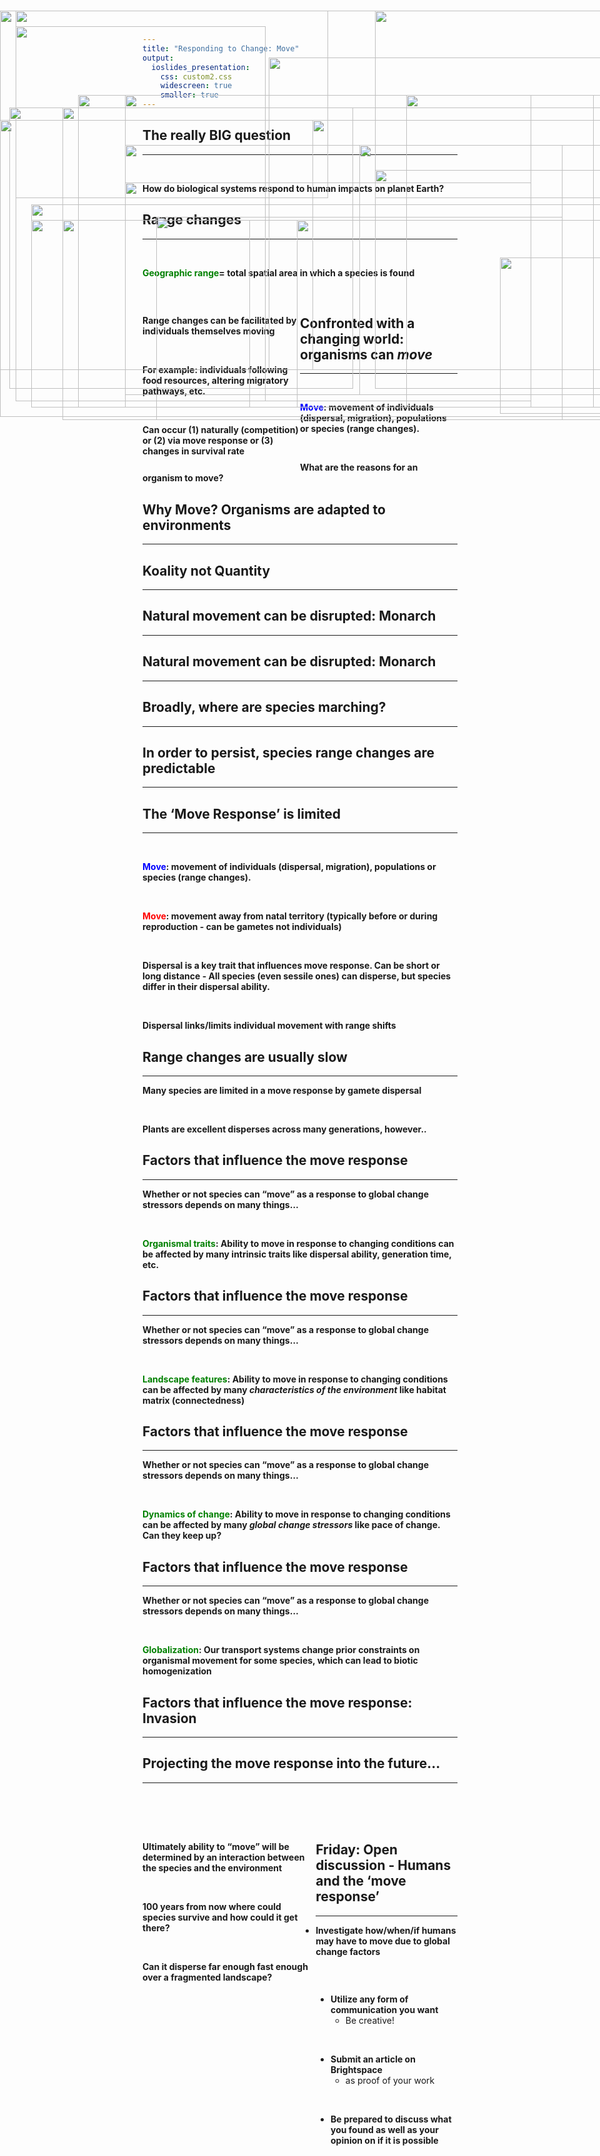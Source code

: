 ```yaml
---
title: "Responding to Change: Move"
output: 
  ioslides_presentation:
    css: custom2.css
    widescreen: true
    smaller: true
---
```


## The really BIG question
<hr>
<br/>

<div align="center">**How do biological systems respond to human impacts on planet Earth?**</div>

<IMG STYLE="position:absolute; TOP:240px; LEFT:200px; WIDTH:700px; HEIGHT:400px" SRC="images/connect.jpg">

## Range changes
<hr>
<br/>

**<span style="color:green">Geographic range</span>= total spatial area in which a species is found**

<br/>

<div style="float: left; width: 50%;">

**Range changes can be facilitated by individuals themselves moving**

<br/>

**For example: individuals following food resources, altering migratory pathways, etc.**

<br/>

**Can occur (1) naturally (competition) or (2) via move response or (3) changes in survival rate**
</div>

<IMG STYLE="position:absolute; TOP:240px; LEFT:575px; WIDTH:500px; HEIGHT:400px" SRC="images/birdsmigrate.jpg">

## Confronted with a changing world: organisms can *move*
<hr>
<br/>

**<span style="color:blue">Move</span>: movement of individuals (dispersal, migration), populations or species (range changes).**

<br/>

**What are the reasons for an organism to move?**

<IMG STYLE="position:absolute; TOP:320px; LEFT:225px; WIDTH:6; HEIGHT:350px" SRC="images/arrow.jpg">

## Why Move? Organisms are adapted to environments
<hr>

<IMG STYLE="position:absolute; TOP:160px; LEFT:125px; WIDTH:850px; HEIGHT:500px" SRC="images/birdsextinct.png">

<!-- ## Adaptations are very complex -->
<!-- <hr> -->

<!-- <IMG STYLE="position:absolute; TOP:160px; LEFT:150px; WIDTH:750px; HEIGHT:500px" SRC="images/owl2.jpg"> -->

<!-- ## Adaptations are complex and took a long time time to develop -->
<!-- <hr> -->

<!-- <IMG STYLE="position:absolute; TOP:25px; LEFT:0px; WIDTH:1100px; HEIGHT:650px" SRC="images/downslope.jpg"> -->

##

<IMG STYLE="position:absolute; TOP:50px; LEFT:25px; WIDTH:400px; HEIGHT:600px" SRC="images/owl.jpg">

<IMG STYLE="position:absolute; TOP:100px; LEFT:430px; WIDTH:650px; HEIGHT:500px" SRC="images/owl2.png">

## Koality not Quantity
<hr>

<IMG STYLE="position:absolute; TOP:160px; LEFT:200px; WIDTH:650px; HEIGHT:500px" SRC="images/koala.png">

##

<IMG STYLE="position:absolute; TOP:25px; LEFT:0px; WIDTH:1100px; HEIGHT:650px" SRC="images/upslope.jpg">

## 

<IMG STYLE="position:absolute; TOP:25px; LEFT:25px; WIDTH:500px; HEIGHT:300px" SRC="images/migrate2.jpeg">

<IMG STYLE="position:absolute; TOP:25px; LEFT:600px; WIDTH:500px; HEIGHT:300px" SRC="images/boreal.png">

<IMG STYLE="position:absolute; TOP:355px; LEFT:250px; WIDTH:650px; HEIGHT:325px" SRC="images/flee2.jpg">

## Natural movement can be disrupted: Monarch
<hr>
<IMG STYLE="position:absolute; TOP:180px; LEFT:15px; WIDTH:550px; HEIGHT:450px" SRC="images/monarch.jpg">

<IMG STYLE="position:absolute; TOP:280px; LEFT:600px; WIDTH:470px; HEIGHT:350px" SRC="images/monarch2.jpg">

## Natural movement can be disrupted: Monarch
<hr>
<IMG STYLE="position:absolute; TOP:180px; LEFT:100px; WIDTH:900px; HEIGHT:500px" SRC="images/monarch3.png">

## Broadly, where are species marching?
<hr>

<IMG STYLE="position:absolute; TOP:160px; LEFT:200px; WIDTH:750px; HEIGHT:500px" SRC="images/march.png">

##

<IMG STYLE="position:absolute; TOP:25px; LEFT:0px; WIDTH:1100px; HEIGHT:650px" SRC="images/elevation.jpg">

## In order to persist, species range changes are predictable
<hr>

<IMG STYLE="position:absolute; TOP:160px; LEFT:125px; WIDTH:850px; HEIGHT:500px" SRC="images/movementrate.jpg">

## The 'Move Response' is limited
<hr>
<br/>

**<span style="color:blue">Move</span>: movement of individuals (dispersal, migration), populations or species (range changes).**

<br/>

**<span style="color:red">Move</span>: movement away from natal territory (typically before or during reproduction - can be gametes not individuals)**

<br/>

**Dispersal is a key trait that influences move response. Can be short or long distance -  All species (even sessile ones) can disperse, but species differ in their dispersal ability.**

<br/>

**Dispersal links/limits individual movement with range shifts**

<IMG STYLE="position:absolute; TOP:420px; LEFT:800px; WIDTH:200px; HEIGHT:250px" SRC="images/dispersal.jpg">

## Range changes are usually slow
<hr>

**Many species are limited in a move response by gamete dispersal**

<br/>

**Plants are excellent disperses across many generations, however..**


<IMG STYLE="position:absolute; TOP:300px; LEFT:200px; WIDTH:650px; HEIGHT:350px" SRC="images/tree.jpg">

<!-- ## In order to persist, species range changes are predictable -->
<!-- <hr> -->

<!-- <IMG STYLE="position:absolute; TOP:240px; LEFT:0px; WIDTH:1100px; HEIGHT:300px" SRC="images/rangechange.jpg"> -->

## Factors that influence the move response
<hr>

**Whether or not species can “move” as a response to global change stressors depends on many things…**

<br/>

**<span style="color:green">Organismal traits</span>: Ability to move in response to changing conditions can be affected by many intrinsic traits like dispersal ability, generation time, etc.**

<IMG STYLE="position:absolute; TOP:360px; LEFT:50px; WIDTH:1000px; HEIGHT:300px" SRC="images/animalmove.png">

## Factors that influence the move response
<hr>

**Whether or not species can “move” as a response to global change stressors depends on many things…**

<br/>

**<span style="color:green">Landscape features</span>: Ability to move in response to changing conditions can be affected by many *characteristics of the environment* like habitat matrix (connectedness)**

<IMG STYLE="position:absolute; TOP:360px; LEFT:50px; WIDTH:1000px; HEIGHT:300px" SRC="images/landscape.png">

## Factors that influence the move response
<hr>

**Whether or not species can “move” as a response to global change stressors depends on many things…**

<br/>

**<span style="color:green">Dynamics of change</span>: Ability to move in response to changing conditions can be affected by many *global change stressors* like pace of change. Can they keep up?**

<!-- <IMG STYLE="position:absolute; TOP:380px; LEFT:50px; WIDTH:1000px; HEIGHT:300px" SRC="images/landscape.png"> -->

<IMG STYLE="position:absolute; TOP:360px; LEFT:100px; WIDTH:300px; HEIGHT:300px" SRC="images/vagile.png">

<IMG STYLE="position:absolute; TOP:360px; LEFT:475px; WIDTH:500px; HEIGHT:300px" SRC="images/warming.jpg">


## Factors that influence the move response
<hr>

**Whether or not species can “move” as a response to global change stressors depends on many things…**

<br/>

**<span style="color:green">Globalization</span>: Our transport systems change prior constraints on organismal movement for some species, which can lead to biotic homogenization**

<IMG STYLE="position:absolute; TOP:335px; LEFT:50px; WIDTH:1000px; HEIGHT:325px" SRC="images/transport.jpg">

## Factors that influence the move response: Invasion
<hr>

<IMG STYLE="position:absolute; TOP:200px; LEFT:0px; WIDTH:1100px; HEIGHT:400px" SRC="images/invasion.jpg">


## Projecting the move response into the future...
<hr>
<br/>
<br/>
<br/>

<div style="float: left; width: 55%;">

**Ultimately ability to “move” will be determined by an interaction between the species and the environment**

<br/>

**100 years from now where could species survive and how could it get there?**

<br/>

**Can it disperse far enough fast enough over a fragmented landscape?**
</div>

<IMG STYLE="position:absolute; TOP:160px; LEFT:650px; WIDTH:350px; HEIGHT:500px" SRC="images/pending.png">

## Friday: Open discussion - Humans and the 'move response'
<hr>

* **Investigate how/when/if humans may have to move due to global change factors**

<div style="float: left; width: 45%;">

<br/>

* **Utilize any form of communication you want**
    + Be creative! 
    
<br/>

* **Submit an article on Brightspace**
    + as proof of your work 

<br/>

* **Be prepared to discuss what you found as well as your opinion on if it is possible**

<IMG STYLE="position:absolute; TOP:200px; LEFT:500px; WIDTH:600px; HEIGHT:400px" SRC="images/florida.png">

<!-- ##  -->

<!-- <div style="float: left; width: 55%;"> -->

<!-- **Pacific Islands threatened by sea level rise caused by climate change** -->

<!-- <br/> -->

<!-- **Water availability and overcrowding may become an issue in the next 50 years** -->

<!-- <br/> -->

<!-- **29% of US population lives on the coast** -->

<!-- <br/> -->

<!-- **40% of world populations live within 100km of coast** -->

<!-- <br/> -->

<!-- **1 in 10 people live in low-elevation coastal risk zone (<30 ft above sea level)** -->
<!-- </div> -->

<!-- <IMG STYLE="position:absolute; TOP:160px; LEFT:650px; WIDTH:350px; HEIGHT:500px" SRC="images/florida.png"> -->

<!-- ## Are climate reguess in the near future? -->
<!-- <hr> -->

<!-- **New Zealand is one of the first countries to propose program for climate refugees** -->

<!-- <br/> -->

<!-- **Pacific Islanders only want refugee visas as a last resort ** -->

<!-- <br/> -->

<!-- **Instead, island communities advocate for climate adaptation, emission reduction, and pathways for legal migration beforehand** -->

<!-- <IMG STYLE="position:absolute; TOP:460px; LEFT:50px; WIDTH:100px; HEIGHT:100px" SRC="images/newzea.png"> -->

<!-- ## Chapter reading -->

<!-- **Information on Invasive species** -->